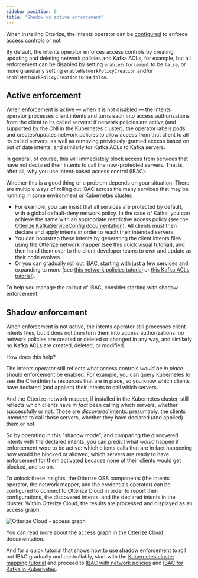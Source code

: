 ```yaml
---
sidebar_position: 6
title: 'Shadow vs active enforcement'
---
```


When installing Otterize, the intents operator can be [configured](/reference/configuration/intents-operator/helm-chart) to enforce access controls or not.

By default, the intents operator enforces access controls by creating, updating and deleting network policies and Kafka ACLs, for example, but all enforcement can be disabled by setting `enableEnforcement` to be `false`, or more granularly setting `enableNetworkPolicyCreation` and/or `enableNetworkPolicyCreation` to be `false`.

## Active enforcement

When enforcement is active &mdash; when it is not disabled &mdash; the intents operator processes client intents and turns each into access authorizations from the client to its called servers: if network policies are active (and supported by the CNI in the Kubernetes cluster), the operator labels pods and creates/updates network policies to allow access from that client to all its called servers, as well as removing previously-granted access based on out of date intents; and similarly for Kafka ACLs to Kafka servers.

In general, of course, this will immediately block access from services that have not declared their intents to call the now-protected servers. That is, after all, why you use intent-based access control (IBAC).

Whether this is a good thing or a problem depends on your situation. There are multiple ways of rolling out IBAC across the many services that may be running in some environment or Kubernetes cluster.
- For example, you can insist that all services are protected by default, with a global default-deny network policy. In the case of Kafka, you can achieve the same with an appropriate restrictive access policy (see the [Otterize KafkaServiceConfig documentation](/reference/configuration/intents-operator/configuration)). All clients must then declare and apply intents in order to reach their intended servers.
- You can bootstrap these intents by generating the client intents files using the Otterize network mapper (see [this quick visual tutorial](/quick-visual-tutorials/visual-ibac-network-policies#protect-everything-easily)), and then hand them over to the client developer teams to own and update as their code evolves.
- Or you can gradually roll out IBAC, starting with just a few services and expanding to more (see [this network policies tutorial](/quick-visual-tutorials/visual-ibac-network-policies) or [this Kafka ACLs tutorial](/quick-visual-tutorials/visual-ibac-kafka-k8s)).

To help you manage the rollout of IBAC, consider starting with shadow enforcement.

## Shadow enforcement

When enforcement is not active, the intents operator still processes client intents files, but it does not then turn them into access authorizations: no network policies are created or deleted or changed in any way, and similarly no Kafka ACLs are created, deleted, or modified.

How does this help?

The intents operator still reflects what access controls *would be in place* should enforcement be enabled. For example, you can query Kubernetes to see the ClientIntents resources that are in place, so you know which clients have declared (and applied) their intents to call which servers.

And the Otterize network mapper, if installed in the Kubernetes cluster, still reflects which clients have *in fact* been calling which servers, whether successfully or not. Those are *discovered* intents: presumably, the clients intended to call those servers, whether they have declared (and applied) them or not.

So by operating in this "shadow mode", and comparing the discovered intents with the declared intents, you can predict what *would* happen if enforcement were to be active: which clients calls that are in fact happening now would be blocked or allowed, which servers are ready to have enforcement for them activated because none of their clients would get blocked, and so on.

To unlock these insights, the Otterize OSS components (the intents operator, the network mapper, and the credentials operator) can be configured to connect to Otterize Cloud in order to report their configurations, the discovered intents, and the declared intents in the cluster. Within Otterize Cloud, the results are processed and displayed as an access graph:

![Otterize Cloud - access graph](/img/shadow-vs-active-enforcement/access-graph-screenshot.png)

You can read more about the access graph in the [Otterize Cloud](/otterize-cloud) documentation.

And for a quick tutorial that shows how to use shadow enforcement to roll out IBAC gradually and controllably, start with the [Kubernetes cluster mapping tutorial](/quick-visual-tutorials/visual-k8s-cluster-mapping) and proceed to [IBAC with network policies](/quick-visual-tutorials/visual-ibac-network-policies) and [IBAC for Kafka in Kubernetes](/quick-visual-tutorials/visual-ibac-kafka-k8s).
